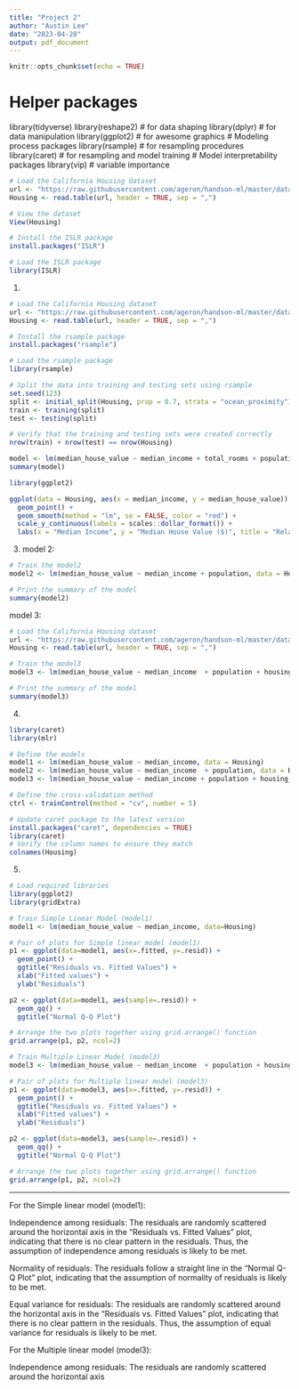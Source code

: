 ```yaml
---
title: "Project 2"
author: "Austin Lee"
date: "2023-04-20"
output: pdf_document
---
```



```r
knitr::opts_chunk$set(echo = TRUE)
```


# Helper packages
library(tidyverse)
library(reshape2) # for data shaping
library(dplyr) # for data manipulation
library(ggplot2) # for awesome graphics
# Modeling process packages
library(rsample) # for resampling procedures
library(caret) # for resampling and model training
# Model interpretability packages
library(vip) # variable importance

```r
# Load the California Housing dataset
url <- "https://raw.githubusercontent.com/ageron/handson-ml/master/datasets/housing/housing.csv"
Housing <- read.table(url, header = TRUE, sep = ",")

# View the dataset
View(Housing)

# Install the ISLR package
install.packages("ISLR")

# Load the ISLR package
library(ISLR)
```


1. 
```r
 
# Load the California Housing dataset
url <- "https://raw.githubusercontent.com/ageron/handson-ml/master/datasets/housing/housing.csv"
Housing <- read.table(url, header = TRUE, sep = ",")

# Install the rsample package
install.packages("rsample")

# Load the rsample package
library(rsample)

# Split the data into training and testing sets using rsample
set.seed(123)
split <- initial_split(Housing, prop = 0.7, strata = "ocean_proximity")
train <- training(split)
test <- testing(split)

# Verify that the training and testing sets were created correctly
nrow(train) + nrow(test) == nrow(Housing)

model <- lm(median_house_value ~ median_income + total_rooms + population, data = Housing)
summary(model)

library(ggplot2)

ggplot(data = Housing, aes(x = median_income, y = median_house_value)) +
  geom_point() +
  geom_smooth(method = "lm", se = FALSE, color = "red") +
  scale_y_continuous(labels = scales::dollar_format()) +
  labs(x = "Median Income", y = "Median House Value ($)", title = "Relationship between Median Income and Median House Value")
```


3. 
model 2: 
```r
# Train the model2
model2 <- lm(median_house_value ~ median_income + population, data = Housing)

# Print the summary of the model
summary(model2)
```

model 3:
```r
# Load the California Housing dataset
url <- "https://raw.githubusercontent.com/ageron/handson-ml/master/datasets/housing/housing.csv"
Housing <- read.table(url, header = TRUE, sep = ",")

# Train the model3
model3 <- lm(median_house_value ~ median_income  + population + housing_median_age, data = Housing)

# Print the summary of the model
summary(model3)
```


4. 
```r
library(caret)
library(mlr)

# Define the models
model1 <- lm(median_house_value ~ median_income, data = Housing)
model2 <- lm(median_house_value ~ median_income  + population, data = Housing)
model3 <- lm(median_house_value ~ median_income + population + housing_median_age, data = Housing)

# Define the cross-validation method
ctrl <- trainControl(method = "cv", number = 5)
```



```r
# Update caret package to the latest version
install.packages("caret", dependencies = TRUE)
library(caret)
# Verify the column names to ensure they match
colnames(Housing)
```









5. 
```r
# Load required libraries
library(ggplot2)
library(gridExtra)

# Train Simple Linear Model (model1)
model1 <- lm(median_house_value ~ median_income, data=Housing)

# Pair of plots for Simple linear model (model1)
p1 <- ggplot(data=model1, aes(x=.fitted, y=.resid)) +
  geom_point() +
  ggtitle("Residuals vs. Fitted Values") +
  xlab("Fitted values") +
  ylab("Residuals") 

p2 <- ggplot(data=model1, aes(sample=.resid)) +
  geom_qq() +
  ggtitle("Normal Q-Q Plot") 

# Arrange the two plots together using grid.arrange() function
grid.arrange(p1, p2, ncol=2)

# Train Multiple Linear Model (model3)
model3 <- lm(median_house_value ~ median_income  + population + housing_median_age, data=Housing)

# Pair of plots for Multiple linear model (model3)
p1 <- ggplot(data=model3, aes(x=.fitted, y=.resid)) +
  geom_point() +
  ggtitle("Residuals vs. Fitted Values") +
  xlab("Fitted values") +
  ylab("Residuals") 

p2 <- ggplot(data=model3, aes(sample=.resid)) +
  geom_qq() +
  ggtitle("Normal Q-Q Plot") 

# Arrange the two plots together using grid.arrange() function
grid.arrange(p1, p2, ncol=2)
```

------------
For the Simple linear model (model1):

Independence among residuals: The residuals are randomly scattered around the horizontal axis in the "Residuals vs. Fitted Values" plot, indicating that there is no clear pattern in the residuals. Thus, the assumption of independence among residuals is likely to be met.

Normality of residuals: The residuals follow a straight line in the "Normal Q-Q Plot" plot, indicating that the assumption of normality of residuals is likely to be met.

Equal variance for residuals: The residuals are randomly scattered around the horizontal axis in the "Residuals vs. Fitted Values" plot, indicating that there is no clear pattern in the residuals. Thus, the assumption of equal variance for residuals is likely to be met.

For the Multiple linear model (model3):

Independence among residuals: The residuals are randomly scattered around the horizontal axis 



